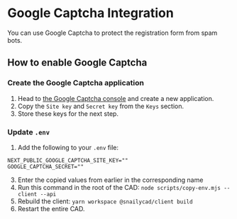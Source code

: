 # Google Captcha Integration

You can use Google Captcha to protect the registration form from spam bots.

## How to enable Google Captcha

### Create the Google Captcha application

1. Head to [the Google Captcha console](https://www.google.com/recaptcha/admin) and create a new application.
2. Copy the `Site key` and `Secret key` from the `Keys` section.
3. Store these keys for the next step.

### Update `.env`

1. Add the following to your `.env` file:

```
NEXT_PUBLIC_GOOGLE_CAPTCHA_SITE_KEY=""
GOOGLE_CAPTCHA_SECRET=""
```

3. Enter the copied values from earlier in the corresponding name
4. Run this command in the root of the CAD: `node scripts/copy-env.mjs --client --api`
5. Rebuild the client: `yarn workspace @snailycad/client build`
5. Restart the entire CAD.
